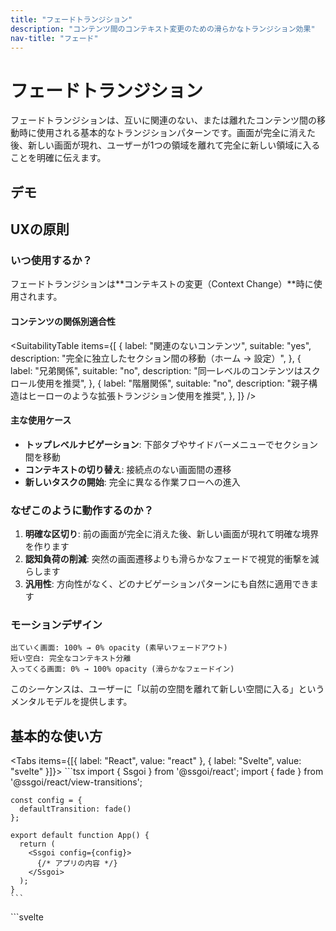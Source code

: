 ```yaml
---
title: "フェードトランジション"
description: "コンテンツ間のコンテキスト変更のための滑らかなトランジション効果"
nav-title: "フェード"
---
```


# フェードトランジション

フェードトランジションは、互いに関連のない、または離れたコンテンツ間の移動時に使用される基本的なトランジションパターンです。画面が完全に消えた後、新しい画面が現れ、ユーザーが1つの領域を離れて完全に新しい領域に入ることを明確に伝えます。

## デモ

<ViewTransitionDemo type="fade" />

## UXの原則

### いつ使用するか？

フェードトランジションは**コンテキストの変更（Context Change）**時に使用されます。

#### コンテンツの関係別適合性

<SuitabilityTable
  items={[
    {
      label: "関連のないコンテンツ",
      suitable: "yes",
      description: "完全に独立したセクション間の移動（ホーム → 設定）",
    },
    {
      label: "兄弟関係",
      suitable: "no",
      description: "同一レベルのコンテンツはスクロール使用を推奨",
    },
    {
      label: "階層関係",
      suitable: "no",
      description: "親子構造はヒーローのような拡張トランジション使用を推奨",
    },
  ]}
/>

#### 主な使用ケース

- **トップレベルナビゲーション**: 下部タブやサイドバーメニューでセクション間を移動
- **コンテキストの切り替え**: 接続点のない画面間の遷移
- **新しいタスクの開始**: 完全に異なる作業フローへの進入

### なぜこのように動作するのか？

1. **明確な区切り**: 前の画面が完全に消えた後、新しい画面が現れて明確な境界を作ります
2. **認知負荷の削減**: 突然の画面遷移よりも滑らかなフェードで視覚的衝撃を減らします
3. **汎用性**: 方向性がなく、どのナビゲーションパターンにも自然に適用できます

### モーションデザイン

```
出ていく画面: 100% → 0% opacity (素早いフェードアウト)
短い空白: 完全なコンテキスト分離
入ってくる画面: 0% → 100% opacity (滑らかなフェードイン)
```

このシーケンスは、ユーザーに「以前の空間を離れて新しい空間に入る」というメンタルモデルを提供します。

## 基本的な使い方

<Tabs items={[{ label: "React", value: "react" }, { label: "Svelte", value: "svelte" }]}>
  <TabPanel value="react">
    ```tsx
    import { Ssgoi } from '@ssgoi/react';
    import { fade } from '@ssgoi/react/view-transitions';

    const config = {
      defaultTransition: fade()
    };

    export default function App() {
      return (
        <Ssgoi config={config}>
          {/* アプリの内容 */}
        </Ssgoi>
      );
    }
    ```

  </TabPanel>
  <TabPanel value="svelte">
    ```svelte
    <script>
      import { Ssgoi } from '@ssgoi/svelte';
      import { fade } from '@ssgoi/svelte/view-transitions';

      const config = {
        defaultTransition: fade()
      };
    </script>

    <Ssgoi {config}>
      <slot />
    </Ssgoi>
    ```

  </TabPanel>
</Tabs>

## 実践的な活用例

### 1. タブナビゲーション

下部タブバーや上部タブでの主要セクション間の移動:

<Tabs items={[{ label: "React", value: "react" }, { label: "Svelte", value: "svelte" }]}>
  <TabPanel value="react">
    ```tsx
    const config = {
      transitions: [
        {
          from: '/home',
          to: '/profile',
          transition: fade(),
          symmetric: true
        },
        {
          from: '/home',
          to: '/settings',
          transition: fade(),
          symmetric: true
        }
      ]
    };
    ```
  </TabPanel>
  <TabPanel value="svelte">
    ```svelte
    <script>
      const config = {
        transitions: [
          {
            from: '/home',
            to: '/profile',
            transition: fade(),
            symmetric: true
          },
          {
            from: '/home',
            to: '/settings',
            transition: fade(),
            symmetric: true
          }
        ]
      };
    </script>
    ```
  </TabPanel>
</Tabs>

### 2. 高速トランジション（即座の応答）

ユーザーアクションに素早く反応する必要がある場合:

<Tabs items={[{ label: "React", value: "react" }, { label: "Svelte", value: "svelte" }]}>
  <TabPanel value="react">
    ```tsx
    const config = {
       defaultTransition: fade({
         inSpring: { //ページに入るときに適用されます。
           stiffness: 400,  // 速いトランジション
           damping: 35      // スムーズな終了
         },
         outSpring: { //ページから離れるときに適用されます。
           stiffness: 400,  // 速いトランジション
           damping: 35      // スムーズな終了
         }
       })
     };
    ```
  </TabPanel>
  <TabPanel value="svelte">
    ```svelte
    <script>
      const config = {
        defaultTransition: fade({
          inSpring: { //ページに入るときに適用されます。
            stiffness: 400,  // 速いトランジション
            damping: 35      // スムーズな終了
          },
          outSpring: { //ページから離れるときに適用されます。
            stiffness: 400,  // 速いトランジション
            damping: 35      // スムーズな終了
          }
        })
      };
    </script>
    ```
  </TabPanel>
</Tabs>

### 3. エレガントなトランジション（プレミアム感）

ブランド体験が重要なページ:

<Tabs items={[{ label: "React", value: "react" }, { label: "Svelte", value: "svelte" }]}>
  <TabPanel value="react">
    ```tsx
    const config = {
        defaultTransition: fade({
           inSpring: { //ページに入るときに適用されます。
              stiffness: 150,  // 遅いトランジション
              damping: 25      // スムーズな減速
            },
            outSpring: { //ページから離れるときに適用されます。
             stiffness: 150,  // 遅いトランジション
             damping: 25      // スムーズな減速
            }
        })
      };
    ```
  </TabPanel>
  <TabPanel value="svelte">
    ```svelte
    <script>
      const config = {
        defaultTransition: fade({
           inSpring: { //ページに入るときに適用されます。
              stiffness: 150,  // 遅いトランジション
              damping: 25      // スムーズな減速
            },
            outSpring: { //ページから離れるときに適用されます。
             stiffness: 150,  // 遅いトランジション
             damping: 25      // スムーズな減速
            }
        })
      };
    </script>
    ```
  </TabPanel>
</Tabs>

## アクセシビリティ

- `prefers-reduced-motion`設定時に自動的にアニメーションを無効化
- スクリーンリーダーはトランジション中でもコンテンツ変更を正しく認識
- キーボードナビゲーションと完全互換

## ベストプラクティス

### ✅ DO

- トップレベルナビゲーションにデフォルトで使用
- コンテンツが完全に変わる時に使用
- モバイルアプリと類似した体験を提供する時

### ❌ DON'T

- 関連コンテンツ間の移動には使用しない（スライドやスクロールを使用）
- 遅すぎるフェードは避ける（ユーザーがイライラする）
- 部分的なUI変更には使用しない

